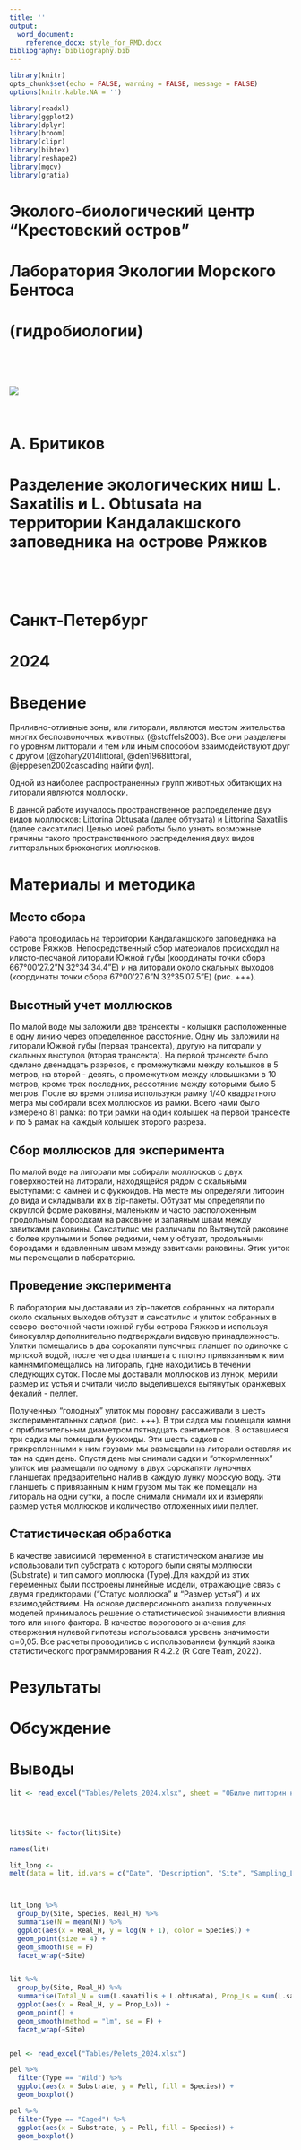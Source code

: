 ```yaml
---
title: ''
output:
  word_document:
    reference_docx: style_for_RMD.docx
bibliography: bibliography.bib
---
```


```r
library(knitr)
opts_chunk$set(echo = FALSE, warning = FALSE, message = FALSE)
options(knitr.kable.NA = '')
```


```r
library(readxl)
library(ggplot2)
library(dplyr)
library(broom)
library(clipr)
library(bibtex)
library(reshape2)
library(mgcv)
library(gratia)
```

# Эколого-биологический центр “Крестовский остров”

# Лаборатория Экологии Морского Бентоса

# (гидробиологии)

&nbsp;

&nbsp;


![](Figures/Logotype.jpg)


&nbsp;

# А. Бритиков

# Разделение экологических ниш L. Saxatilis и L. Obtusata на территории Кандалакшского заповедника на острове Ряжков

&nbsp; 

&nbsp; 

# Санкт-Петербург    
# 2024

\newpage

# Введение

  Приливно-отливные зоны, или литорали, являются местом жительства многих беспозвоночных животных (@stoffels2003). Все они разделены по уровням литторали и тем или иным способом взаимодействуют друг с другом (@zohary2014littoral, @den1968littoral, @jeppesen2002cascading найти фул). 

  Одной из наиболее распространенных групп животных обитающих на литорали являются моллюски.

  В данной работе изучалось пространственное распределение двух видов моллюсков: Littorina Obtusata (далее обтузата) и Littorina Saxatilis (далее саксатилис).Целью моей работы было узнать возможные причины такого пространственного распределения двух видов литторальных брюхоногих моллюсков.

# Материалы и методика

## Место сбора

  Работа проводилась на территории Кандалакшского заповедника на острове Ряжков. Непосредственный сбор материалов происходил на илисто-песчаной литорали Южной губы (координаты точки сбора 667°00'27.2"N 32°34'34.4"E) и на литорали около скальных выходов (координаты точки сбора 67°00'27.6"N 32°35'07.5"E) (рис. +++).
  
## Высотный учет моллюсков

  По малой воде мы заложили две трансекты - колышки расположенные в одну линию через определенное расстояние. Одну мы заложили на литорали Южной губы (первая трансекта), другую на литорали у скальных выступов (вторая трансекта). На первой трансекте было сделано двенадцать разрезов, с промежутками между колышков в 5 метров, на второй - девять, с промежутком между кловышками в 10 метров, кроме трех последних, рассотяние между которыми было 5 метров.
  После во время отлива используюя рамку 1/40 квадратного метра мы собирали всех моллюсков из рамки. Всего нами было измерено 81 рамка: по три рамки на один колышек на первой трансекте и по 5 рамак на каждый колышек второго разреза.

## Сбор моллюсков для эксперимента

  По малой воде на литорали мы собирали моллюсков с двух поверхностей на литорали, находящейся рядом с скальными выступами: с камней и с фуккоидов. На месте мы определяли литорин до вида и складывали их в zip-пакеты. Обтузат мы определяли по округлой форме раковины, маленьким и часто расположенным продольным бороздкам на раковине и запаяным швам между завитками раковины. Саксатилис мы различали по Вытянутой раковине с более крупными и более редкими, чем у обтузат, продольными бороздами и вдавленным швам между завитками раковины. Этих уиток мы перемещали в лабораторию.

## Проведение эксперимента

  В лаборатории мы доставали из zip-пакетов собранных на литорали около скальных выходов обтузат и саксатилис и улиток собранных в северо-восточной части южной губы острова Ряжков и используя бинокувляр дополнительно подтверждали видовую принадлежность. Улитки помещались в два сорокапяти луночных планшет по одиночке с мрпской водой, после чего два планшета с плотно привязанным к ним камнямипомещались на литораль, гдне находились в течении следующих суток. После мы доставали моллюсков из лунок, мерили размер их устья и считали число выделившехся вытянутых оранжевых фекалий - пеллет.
  
  Полученных "голодных" улиток мы поровну рассаживали в шесть экспериментальных садков (рис. +++). В три садка мы помещали камни с приблизительным диаметром пятнадцать сантиметров. В оставшиеся три садка мы помещали фуккоиды. Эти шесть садков с прикрепленными к ним грузами мы размещали на литорали оставляя их так на один день. Спустя день мы снимали садки и "откормленных" улиток мы размещали по одному в двух сорокапяти луночных планшетах предварительно налив в каждую лунку морскую воду. Эти планшеты с привязанным к ним грузом мы так же помещали на литораль на одни сутки, а после снимали снимали их и измеряли размер устья моллюсков и количество отложенных ими пеллет.
  
## Статистическая обработка

  В качестве зависимой переменной в статистическом анализе мы использовали тип субстрата с которого были сняты моллюски (Substrate)  и тип самого моллюска (Type).Для каждой из этих переменных были построены линейные модели, отражающие связь с двумя предикторами (“Статус моллюска” и “Размер устья”) и их взаимодействием. На основе дисперсионного анализа полученных моделей принималось решение о статистической значимости влияния того или иного фактора. В качестве порогового значения для отвержения нулевой гипотезы использовался уровень значимости α=0,05. Все расчеты проводились с использованием функций языка статистического программирования R 4.2.2 (R Core Team, 2022).


# Результаты

# Обсуждение

# Выводы

```r
lit <- read_excel("Tables/Pelets_2024.xlsx", sheet = "ОБилие литторин на уровнях")




lit$Site <- factor(lit$Site)

names(lit)

lit_long <-
melt(data = lit, id.vars = c("Date", "Description", "Site", "Sampling_Level", "Real_H", "Sample"), variable.name = "Species", value.name = "N")



lit_long %>% 
  group_by(Site, Species, Real_H) %>% 
  summarise(N = mean(N)) %>% 
  ggplot(aes(x = Real_H, y = log(N + 1), color = Species)) +
  geom_point(size = 4) +
  geom_smooth(se = F)  
  facet_wrap(~Site)


lit %>% 
  group_by(Site, Real_H) %>% 
  summarise(Total_N = sum(L.saxatilis + L.obtusata), Prop_Ls = sum(L.saxatilis)/Total_N, Prop_Lo = sum(L.obtusata)/Total_N) %>% 
  ggplot(aes(x = Real_H, y = Prop_Lo)) +
  geom_point() +
  geom_smooth(method = "lm", se = F) +
  facet_wrap(~Site)



```




```r
pel <- read_excel("Tables/Pelets_2024.xlsx")

pel %>%  
  filter(Type == "Wild") %>% 
  ggplot(aes(x = Substrate, y = Pell, fill = Species)) +
  geom_boxplot()

pel %>%  
  filter(Type == "Caged") %>% 
  ggplot(aes(x = Substrate, y = Pell, fill = Species)) +
  geom_boxplot()


```


